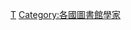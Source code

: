 {{Catnav|頁面分類|人类社会|人物|職業|各職業中華民國人}}
{{Catnav|頁面分類|人类社会|人物|各職業人物|图书馆学家}}
{{Catnav|頁面分類|人物|職業|各職業中華民國人}}
{{Catnav|頁面分類|人物|各國人物|中華民國人|各職業中華民國人}}
{{Catnav|頁面分類|人物|各職業人物|图书馆学家}}

[[Category:中華民國學者|T]]
[[Category:各國圖書館學家|Category:各國圖書館學家]]